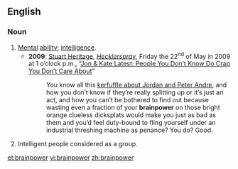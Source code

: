 ==English==

===Noun===
{{en-noun|-}}

# [[mental|Mental]] [[ability]]; [[intelligence]].
#* '''2009''': [http://www.hecklerspray.com/author/stuart-heritage Stuart Heritage], ''[http://www.hecklerspray.com/ Hecklerspray]'', Friday the 22<sup>nd</sup> of May in 2009 at 1 o’clock p.m., “[http://www.hecklerspray.com/jon-kate-latest-people-you-dont-know-do-crap-you-dont-care-about/200934378.php Jon & Kate Latest: People You Don’t Know Do Crap You Don’t Care About]”
#*: You know all this <span class="plainlinks">[http://www.hecklerspray.com/jordan-peter-andre-blah-blah-blah-blah-blah/200934040.php kerfuffle about Jordan and Peter Andre]</span>, and how you don’t know if they’re really splitting up or it’s just an act, and how you can’t be bothered to find out because wasting even a fraction of your '''brainpower''' on those bright orange clueless dicksplats would make you just as bad as them and you’d feel duty-bound to fling yourself under an industrial threshing machine as penance? You do? Good.
# Intelligent people considered as a group.

[[et:brainpower]]
[[vi:brainpower]]
[[zh:brainpower]]